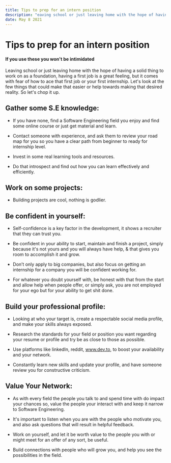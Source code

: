 ```yaml
---
title: Tips to prep for an intern position
description: "eaving school or just leaving home with the hope of having a solid thing to work on as a foundation, having a first job is a great feeling, but it comes with fear of how to ace that first job or your first internship. Let's look at the few things that could make that easier or help towards making that desired reality. So let's chop it up."
date: May 8 2021
---
```


# Tips to prep for an intern position

#### If you use these you won't be intimidated

Leaving school or just leaving home with the hope of having a solid thing to work on as a foundation, having a first job is a great feeling, but it comes with fear of how to ace that first job or your first internship. Let's look at the few things that could make that easier or help towards making that desired reality. So let's chop it up.

## Gather some S.E knowledge:

- If you have none, find a Software Engineering field you enjoy and find some online course or just get material and learn.

- Contact someone with experience, and ask them to review your road map for you so you have a clear path from beginner to ready for internship level.

- Invest in some real learning tools and resources.

- Do that introspect and find out how you can learn effectively and efficiently.

## Work on some projects:

- Building projects are cool, nothing is godlier.

## Be confident in yourself:

- Self-confidence is a key factor in the development, it shows a recruiter that they can trust you.

- Be confident in your ability to start, maintain and finish a project, simply because it's not yours and you will always have help, & that gives you room to accomplish it and grow.

- Don’t only apply to big companies, but also focus on getting an internship for a company you will be confident working for.

- For whatever you doubt yourself with, be honest with that from the start and allow help when people offer, or simply ask, you are not employed for your ego but for your ability to get shit done.

## Build your professional profile:

- Looking at who your target is, create a respectable social media profile, and make your skills always exposed.

- Research the standards for your field or position you want regarding your resume or profile and try be as close to those as possible.

- Use platforms like linkedIn, reddit, www.dev.to, to boost your availability and your network.

- Constantly learn new skills and update your profile, and have someone review you for constructive criticism.

## Value Your Network:

- As with every field the people you talk to and spend time with do impact your chances so, value the people your interact with and keep it narrow to Software Engineering.

- It's important to listen when you are with the people who motivate you, and also ask questions that will result in helpful feedback.

- Work on yourself, and let it be worth value to the people you with or might meet for an offer of any sort, be useful.

- Build connections with people who will grow you, and help you see the possibilities in the field.

